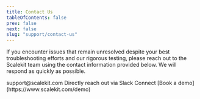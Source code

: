 ```yaml
---
title: Contact Us
tableOfContents: false
prev: false
next: false
slug: "support/contact-us"
---
```



If you encounter issues that remain unresolved despite your best troubleshooting efforts and our rigorous testing, please reach out to the Scalekit team using the contact information provided below. We will respond as quickly as possible.

<CardGrid>
  <Card title="Email" icon="open-book">
    support@scalekit.com
  </Card>
  <Card title="Slack Connect" icon="information">
    Directly reach out via Slack Connect
  </Card>
  <Card title="Schedule a call" icon="phone">
    [Book a demo](https://www.scalekit.com/demo)
  </Card>
</CardGrid>
